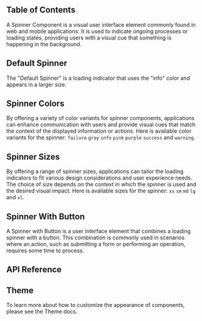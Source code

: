 

## Table of Contents

A Spinner Component is a visual user interface element commonly found in web and mobile applications. It is used to indicate ongoing processes or loading states, providing users with a visual cue that something is happening in the background.

## Default Spinner

The "Default Spinner" is a loading indicator that uses the "info" color and appears in a larger size.

<CodePreview github="Spinner" code={DefaultSpinnerCode}>
  <DefaultSpinner />
</CodePreview>

## Spinner Colors

By offering a variety of color variants for spinner components, applications can enhance communication with users and provide visual cues that match the context of the displayed information or actions. Here is available color variants for the spinner: `failure` `gray` `info` `pink` `purple` `success` and `warning`.

<CodePreview github="Spinner" code={SpinnerColorsCode}>
  <SpinnerColors />
</CodePreview>

## Spinner Sizes

By offering a range of spinner sizes, applications can tailor the loading indicators to fit various design considerations and user experience needs. The choice of size depends on the context in which the spinner is used and the desired visual impact. Here is available sizes for the spinner: `xs` `sm` `md` `lg` and `xl`.

<CodePreview github="Spinner" code={SpinnerSizesCode}>
  <SpinnerSizes />
</CodePreview>

## Spinner With Button

A Spinner with Button is a user interface element that combines a loading spinner with a button. This combination is commonly used in scenarios where an action, such as submitting a form or performing an operation, requires some time to process.

<CodePreview github="Spinner" code={SpinnerButtonCode}>
  <SpinnerButton />
</CodePreview>

## API Reference

<ComponentApi data={SpinnerApiData} />

## Theme

To learn more about how to customize the appearance of components, please see the Theme docs.

<CssThemePreview code={useTheme().theme.spinner} />
